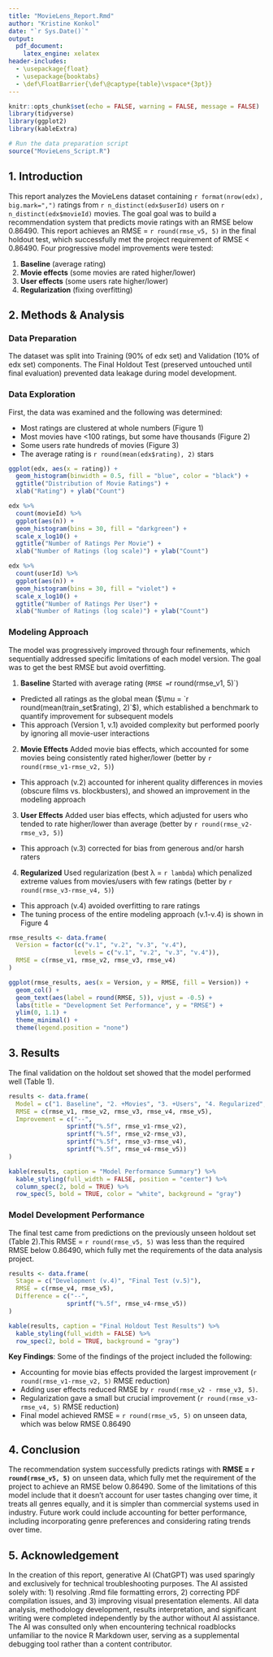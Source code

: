 ---
title: "MovieLens_Report.Rmd"
author: "Kristine Konkol"
date: "`r Sys.Date()`"
output: 
  pdf_document:
    latex_engine: xelatex
header-includes:
  - \usepackage{float}
  - \usepackage{booktabs}
  - \def\FloatBarrier{\def\@captype{table}\vspace*{3pt}}
---

```{r setup, include=FALSE}
knitr::opts_chunk$set(echo = FALSE, warning = FALSE, message = FALSE)
library(tidyverse)
library(ggplot2)
library(kableExtra)
```

```{r load-data, include=FALSE}
# Run the data preparation script
source("MovieLens_Script.R")
```

## **1. Introduction**  
This report analyzes the MovieLens dataset containing `r format(nrow(edx), big.mark=",")` ratings from `r n_distinct(edx$userId)` users on `r n_distinct(edx$movieId)` movies. The goal goal was to build a recommendation system that predicts movie ratings with an RMSE below 0.86490. This report achieves an RMSE = `r round(rmse_v5, 5)` in the final holdout test, which successfully met the project requirement of RMSE < 0.86490. Four progressive model improvements were tested:

1. **Baseline** (average rating)
2. **Movie effects** (some movies are rated higher/lower)
3. **User effects** (some users rate higher/lower)
4. **Regularization** (fixing overfitting)

## **2. Methods & Analysis**

### Data Preparation
The dataset was split into Training (90% of edx set) and Validation (10% of edx set) components. The Final Holdout Test (preserved untouched until final evaluation) prevented data leakage during model development. 

### Data Exploration
First, the data was examined and the following was determined:

 - Most ratings are clustered at whole numbers (Figure 1)  
 - Most movies have <100 ratings, but some have thousands (Figure 2)  
 - Some users rate hundreds of movies (Figure 3)  
 - The average rating is `r round(mean(edx$rating), 2)` stars  

```{r rating-distribution, fig.pos="H", out.extra='', fig.cap="Distribution of Movie Ratings"}
ggplot(edx, aes(x = rating)) + 
  geom_histogram(binwidth = 0.5, fill = "blue", color = "black") +
  ggtitle("Distribution of Movie Ratings") +
  xlab("Rating") + ylab("Count")
```

```{r average-movie-ratings, fig.pos="H", out.extra='', fig.cap="Number of Ratings Per Movie"}
edx %>% 
  count(movieId) %>% 
  ggplot(aes(n)) + 
  geom_histogram(bins = 30, fill = "darkgreen") +
  scale_x_log10() + 
  ggtitle("Number of Ratings Per Movie") +
  xlab("Number of Ratings (log scale)") + ylab("Count")
```

```{r movie-ratings-per-user, fig.pos="H", out.extra='', fig.cap="Number of Ratings Per User"}
edx %>% 
  count(userId) %>% 
  ggplot(aes(n)) + 
  geom_histogram(bins = 30, fill = "violet") +
  scale_x_log10() + 
  ggtitle("Number of Ratings Per User") +
  xlab("Number of Ratings (log scale)") + ylab("Count")
```

### Modeling Approach
The model was progressively improved through four refinements, which sequentially addressed specific limitations of each model version. The goal was to get the best RMSE but avoid overfitting.

1. **Baseline** Started with average rating (`RMSE = `r round(rmse_v1, 5)`)  
  - Predicted all ratings as the global mean ($\mu = `r round(mean(train_set$rating), 2)`$), which established a benchmark to quantify improvement for subsequent models  
  - This approach (Version 1, v.1) avoided complexity but performed poorly by ignoring all movie-user interactions  
2. **Movie Effects** Added movie bias effects, which accounted for some movies being consistently rated higher/lower (better by `r round(rmse_v1-rmse_v2, 5)`) 
  - This approach (v.2) accounted for inherent quality differences in movies (obscure films vs. blockbusters), and showed an improvement in the modeling approach  
3. **User Effects** Added user bias effects, which adjusted for users who tended to rate higher/lower than average (better by `r round(rmse_v2-rmse_v3, 5)`)  
  - This approach (v.3) corrected for bias from generous and/or harsh raters  
4. **Regularized** Used regularization (best λ = `r lambda`) which penalized extreme values from movies/users with few ratings (better by `r round(rmse_v3-rmse_v4, 5)`)  
  - This approach (v.4) avoided overfitting to rare ratings  
  - The tuning process of the entire modeling approach (v.1-v.4) is shown in Figure 4  

```{r results-development, fig.pos="H", out.extra='', fig.cap="RMSE Comparison of Improvement Across Model Versions"}
rmse_results <- data.frame(
  Version = factor(c("v.1", "v.2", "v.3", "v.4"), 
                  levels = c("v.1", "v.2", "v.3", "v.4")),
  RMSE = c(rmse_v1, rmse_v2, rmse_v3, rmse_v4)
)

ggplot(rmse_results, aes(x = Version, y = RMSE, fill = Version)) +
  geom_col() +
  geom_text(aes(label = round(RMSE, 5)), vjust = -0.5) +
  labs(title = "Development Set Performance", y = "RMSE") +
  ylim(0, 1.1) +
  theme_minimal() +
  theme(legend.position = "none")
```  

## **3. Results**
The final validation on the holdout set showed that the model performed well (Table 1).

```{r}
results <- data.frame(
  Model = c("1. Baseline", "2. +Movies", "3. +Users", "4. Regularized", "5. Final Test"),
  RMSE = c(rmse_v1, rmse_v2, rmse_v3, rmse_v4, rmse_v5),
  Improvement = c("--", 
                sprintf("%.5f", rmse_v1-rmse_v2),
                sprintf("%.5f", rmse_v2-rmse_v3),
                sprintf("%.5f", rmse_v3-rmse_v4),
                sprintf("%.5f", rmse_v4-rmse_v5))
)

kable(results, caption = "Model Performance Summary") %>%
  kable_styling(full_width = FALSE, position = "center") %>%
  column_spec(2, bold = TRUE) %>%
  row_spec(5, bold = TRUE, color = "white", background = "gray")
```  

### Model Development Performance

The final test came from predictions on the previously unseen holdout set (Table 2).This RMSE = `r round(rmse_v5, 5)` was less than the required RMSE below 0.86490, which fully met the requirements of the data analysis project.

```{r final-test-results}
results <- data.frame(
  Stage = c("Development (v.4)", "Final Test (v.5)"),
  RMSE = c(rmse_v4, rmse_v5),
  Difference = c("--", 
                sprintf("%.5f", rmse_v4-rmse_v5))
)

kable(results, caption = "Final Holdout Test Results") %>%
  kable_styling(full_width = FALSE) %>%
  row_spec(2, bold = TRUE, background = "gray")
```

**Key Findings**: Some of the findings of the project included the following:

 - Accounting for movie bias effects provided the largest improvement (`r round(rmse_v1-rmse_v2, 5)` RMSE reduction)  
 - Adding user effects reduced RMSE by `r round(rmse_v2 - rmse_v3, 5)`.
 - Regularization gave a small but crucial improvement (`r round(rmse_v3-rmse_v4, 5)` RMSE reduction)  
 - Final model achieved RMSE = `r round(rmse_v5, 5)` on unseen data, which was below RMSE 0.86490  

## **4. Conclusion**  
The recommendation system successfully predicts ratings with **RMSE = `r round(rmse_v5, 5)`** on unseen data, which fully met the requirement of the project to achieve an RMSE below 0.86490. Some of the limitations of this model include that it doesn't account for user tastes changing over time, it treats all genres equally, and it is simpler than commercial systems used in industry. Future work could include accounting for better performance, including incorporating genre preferences and considering rating trends over time. 

## **5. Acknowledgement** 
In the creation of this report, generative AI (ChatGPT) was used sparingly and exclusively for technical troubleshooting purposes. The AI assisted solely with: 1) resolving .Rmd file formatting errors, 2) correcting PDF compilation issues, and 3) improving visual presentation elements. All data analysis, methodology development, results interpretation, and significant writing were completed independently by the author without AI assistance. The AI was consulted only when encountering technical roadblocks unfamiliar to the novice R Markdown user, serving as a supplemental debugging tool rather than a content contributor.
